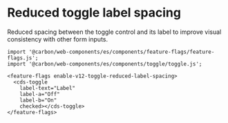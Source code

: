 
<Meta title="Components/Toggle/Feature Flag" name="Flag details" />

# Reduced toggle label spacing

Reduced spacing between the toggle control and its label to improve visual
consistency with other form inputs.

```
import '@carbon/web-components/es/components/feature-flags/feature-flags.js';
import '@carbon/web-components/es/components/toggle/toggle.js';

<feature-flags enable-v12-toggle-reduced-label-spacing>
  <cds-toggle
    label-text="Label"
    label-a="Off"
    label-b="On"
    checked></cds-toggle>
</feature-flags>
```
